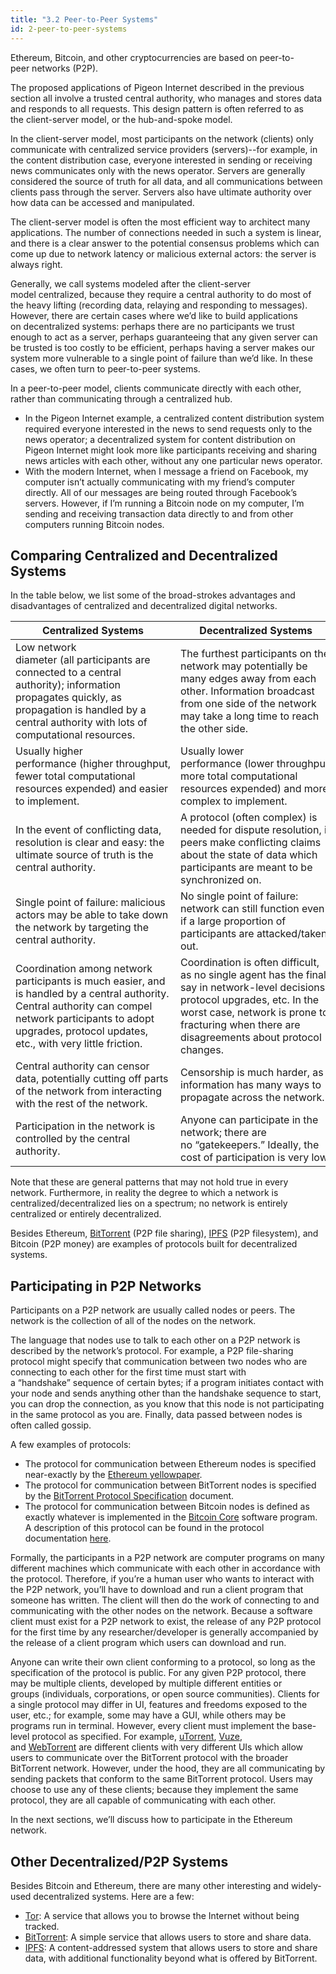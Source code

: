```yaml
---
title: "3.2 Peer-to-Peer Systems"
id: 2-peer-to-peer-systems
---
```



<Author name="gubsheep" url="https://twitter.com/gubsheep" />

Ethereum, Bitcoin, and other cryptocurrencies are based on peer-to-peer networks (P2P).

The proposed applications of Pigeon Internet described in the previous section all involve a trusted central authority, who manages and stores data and responds to all requests. This design pattern is often referred to as the client-server model, or the hub-and-spoke model.

In the client-server model, most participants on the network (clients) only communicate with centralized service providers (servers)--for example, in the content distribution case, everyone interested in sending or receiving news communicates only with the news operator. Servers are generally considered the source of truth for all data, and all communications between clients pass through the server. Servers also have ultimate authority over how data can be accessed and manipulated.

The client-server model is often the most efficient way to architect many applications. The number of connections needed in such a system is linear, and there is a clear answer to the potential consensus problems which can come up due to network latency or malicious external actors: the server is always right.

Generally, we call systems modeled after the client-server model centralized, because they require a central authority to do most of the heavy lifting (recording data, relaying and responding to messages). However, there are certain cases where we’d like to build applications on decentralized systems: perhaps there are no participants we trust enough to act as a server, perhaps guaranteeing that any given server can be trusted is too costly to be efficient, perhaps having a server makes our system more vulnerable to a single point of failure than we’d like. In these cases, we often turn to peer-to-peer systems.

In a peer-to-peer model, clients communicate directly with each other, rather than communicating through a centralized hub.

- In the Pigeon Internet example, a centralized content distribution system required everyone interested in the news to send requests only to the news operator; a decentralized system for content distribution on Pigeon Internet might look more like participants receiving and sharing news articles with each other, without any one particular news operator.
- With the modern Internet, when I message a friend on Facebook, my computer isn’t actually communicating with my friend’s computer directly. All of our messages are being routed through Facebook’s servers. However, if I’m running a Bitcoin node on my computer, I’m sending and receiving transaction data directly to and from other computers running Bitcoin nodes.

## Comparing Centralized and Decentralized Systems

In the table below, we list some of the broad-strokes advantages and disadvantages of centralized and decentralized digital networks.

| Centralized Systems                                                                                                                                                                                                    | Decentralized Systems                                                                                                                                                                                                              |
| ---------------------------------------------------------------------------------------------------------------------------------------------------------------------------------------------------------------------- | ---------------------------------------------------------------------------------------------------------------------------------------------------------------------------------------------------------------------------------- |
| Low network diameter (all participants are connected to a central authority); information propagates quickly, as propagation is handled by a central authority with lots of computational resources.                   | The furthest participants on the network may potentially be many edges away from each other. Information broadcast from one side of the network may take a long time to reach the other side.                                      |
| Usually higher performance (higher throughput, fewer total computational resources expended) and easier to implement.                                                                                                  | ​​Usually lower performance (lower throughput, more total computational resources expended) and more complex to implement.                                                                                                         |
| In the event of conflicting data, resolution is clear and easy: the ultimate source of truth is the central authority.                                                                                                 | ​​A protocol (often complex) is needed for dispute resolution, if peers make conflicting claims about the state of data which participants are meant to be synchronized on.                                                        |
| Single point of failure: malicious actors may be able to take down the network by targeting the central authority.                                                                                                     | ​​No single point of failure: network can still function even if a large proportion of participants are attacked/taken out.                                                                                                        |
| Coordination among network participants is much easier, and is handled by a central authority. Central authority can compel network participants to adopt upgrades, protocol updates, etc., with very little friction. | ​​Coordination is often difficult, as no single agent has the final say in network-level decisions, protocol upgrades, etc. In the worst case, network is prone to fracturing when there are disagreements about protocol changes. |
| Central authority can censor data, potentially cutting off parts of the network from interacting with the rest of the network.                                                                                         | ​​Censorship is much harder, as information has many ways to propagate across the network.                                                                                                                                         |
| Participation in the network is controlled by the central authority.                                                                                                                                                   | Anyone can participate in the network; there are no “gatekeepers.” Ideally, the cost of participation is very low.                                                                                                                 |

Note that these are general patterns that may not hold true in every network. Furthermore, in reality the degree to which a network is centralized/decentralized lies on a spectrum; no network is entirely centralized or entirely decentralized.

Besides Ethereum, [BitTorrent](https://en.wikipedia.org/wiki/BitTorrent) (P2P file sharing), [IPFS](https://en.wikipedia.org/wiki/InterPlanetary_File_System) (P2P filesystem), and Bitcoin (P2P money) are examples of protocols built for decentralized systems.

## Participating in P2P Networks

Participants on a P2P network are usually called nodes or peers. The network is the collection of all of the nodes on the network.

The language that nodes use to talk to each other on a P2P network is described by the network’s protocol. For example, a P2P file-sharing protocol might specify that communication between two nodes who are connecting to each other for the first time must start with a “handshake” sequence of certain bytes; if a program initiates contact with your node and sends anything other than the handshake sequence to start, you can drop the connection, as you know that this node is not participating in the same protocol as you are. Finally, data passed between nodes is often called gossip.

A few examples of protocols:

- The protocol for communication between Ethereum nodes is specified near-exactly by the [Ethereum yellowpaper](http://gavwood.com/Paper.pdf).
- The protocol for communication between BitTorrent nodes is specified by the [BitTorrent Protocol Specification](http://www.bittorrent.org/beps/bep_0003.html) document.
- The protocol for communication between Bitcoin nodes is defined as exactly whatever is implemented in the [Bitcoin Core](https://bitcoincore.org/en/about/) software program. A description of this protocol can be found in the protocol documentation [here](https://en.bitcoin.it/wiki/Protocol_documentation).

Formally, the participants in a P2P network are computer programs on many different machines which communicate with each other in accordance with the protocol. Therefore, if you’re a human user who wants to interact with the P2P network, you’ll have to download and run a client program that someone has written. The client will then do the work of connecting to and communicating with the other nodes on the network. Because a software client must exist for a P2P network to exist, the release of any P2P protocol for the first time by any researcher/developer is generally accompanied by the release of a client program which users can download and run.

Anyone can write their own client conforming to a protocol, so long as the specification of the protocol is public. For any given P2P protocol, there may be multiple clients, developed by multiple different entities or groups (individuals, corporations, or open source communities). Clients for a single protocol may differ in UI, features and freedoms exposed to the user, etc.; for example, some may have a GUI, while others may be programs run in terminal. However, every client must implement the base-level protocol as specified. For example, [uTorrent](https://www.utorrent.com/), [Vuze](https://www.vuze.com/), and [WebTorrent](https://webtorrent.io/) are different clients with very different UIs which allow users to communicate over the BitTorrent protocol with the broader BitTorrent network. However, under the hood, they are all communicating by sending packets that conform to the same BitTorrent protocol. Users may choose to use any of these clients; because they implement the same protocol, they are all capable of communicating with each other.

In the next sections, we’ll discuss how to participate in the Ethereum network.

## Other Decentralized/P2P Systems

Besides Bitcoin and Ethereum, there are many other interesting and widely-used decentralized systems. Here are a few:

- [Tor](https://www.torproject.org/): A service that allows you to browse the Internet without being tracked.
- [BitTorrent](https://www.bittorrent.com/): A simple service that allows users to store and share data.
- [IPFS](https://ipfs.io/): A content-addressed system that allows users to store and share data, with additional functionality beyond what is offered by BitTorrent.
